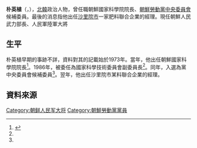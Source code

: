 {{noteTA
|G1=Country
|1=zh:北朝鮮; zh-cn:朝鲜; zh-tw:朝鮮; zh-hk:朝鮮; zh-sg:朝鲜;
}}

'''朴英植'''（{{lang-ko|박영식}}，{{bd|？||||}}），[[北韓|北韓]]政治人物，曾任職朝鮮國家科學院院長、[[朝鮮勞動黨中央委員會|朝鮮勞動黨中央委員會]]候補委員。最後的消息指他出任[[沙里院市|沙里院市]]一家肥料聯合企業的經理。現任朝鮮人民武力部長、人民軍陸軍大將

==生平==
朴英植早期的事跡不詳，資料對其的記載始於1973年。當年，他出任朝鮮國家科學院院長<ref name="cybernk">{{Cite web |url=http://www.cybernk.net/infoText/InfoHumanDetail.aspx?rightType=3&SearchSubject=null&SearchAdminst=null&schword=&cp=4&mc=EJ0902&hid=EJ090200228863&direct=1&SearchSubject=null&SearchAdminst=null |title=박영식(朴英植) |access-date=2014-02-18 |archive-date=2015-09-23 |archive-url=https://web.archive.org/web/20150923224130/http://www.cybernk.net/infoText/InfoHumanDetail.aspx?rightType=3&SearchSubject=null&SearchAdminst=null&schword=&cp=4&mc=EJ0902&hid=EJ090200228863&direct=1&SearchSubject=null&SearchAdminst=null |dead-url=no }}</ref>。1986年，被委任為國家科學技術委員會副委員長<ref name="cybernk"/>。同年，入選為黨中央委員會候補委員<ref name="cybernk"/>。翌年，他出任沙里院市某料聯合企業的經理。

==資料來源==
{{reflist}}


[[Category:朝鲜人民军大将|Category:朝鲜人民军大将]]
[[Category:朝鮮勞動黨黨員|Category:朝鮮勞動黨黨員]]